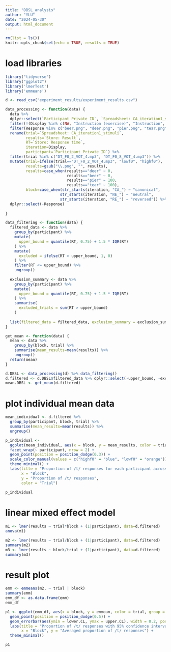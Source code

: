 ```yaml
---
title: "DBSL_analysis"
author: "YLU"
date: "2024-05-30"
output: html_document
---
```


```r
rm(list = ls())
knitr::opts_chunk$set(echo = TRUE, results = TRUE)
```

# load libraries
```r
library("tidyverse")
library("ggplot2")
library('lmerTest')
library('emmeans')
```

```r

d <- read_csv("experiment_results/experiment_results.csv")

data_processing <- function(data) {
  data %>% 
  dplyr::select(`Participant Private ID`, `Spreadsheet: CA_iteration1_stimuli`, `Store: Result`, `Store: Response time`, Display, Response) %>%
  filter(!(Display %in% c(NA, "Instruction (exercise)", "Instruction", "Exercise", "Exercise end", "Finish"))) %>% 
  filter(Response %in% c("beer.png", "deer.png", "pier.png", "tear.png")) %>% 
  rename(trial=`Spreadsheet: CA_iteration1_stimuli`,
         results=`Store: Result`,
         RT=`Store: Response time`,
         iteration=Display,
         participant=`Participant Private ID`) %>% 
  filter(trial %in% c("DT_F0_2_VOT_4.mp3", "DT_F0_8_VOT_4.mp3")) %>% 
  mutate(trial=ifelse(trial=="DT_F0_2_VOT_4.mp3", "lowf0", "highf0"),
         results=gsub("\\.png", "", results),
         results=case_when(results=="deer" ~ 0,
                           results=="beer" ~ 0,
                           results=="pier" ~ 100,
                           results=="tear" ~ 100),
         block=case_when(str_starts(iteration, "CA_") ~ "canonical",
                        str_starts(iteration, "NE_") ~ "neutral",
                        str_starts(iteration, "RE_") ~ "reversed")) %>% 
  dplyr::select(-Response)
  
}

data_filtering <- function(data) {
  filtered_data <- data %>% 
    group_by(participant) %>%
    mutate(
      upper_bound = quantile(RT, 0.75) + 1.5 * IQR(RT)
    ) %>%
    mutate(
      excluded = ifelse(RT > upper_bound, 1, 0)
    ) %>%
    filter(RT <= upper_bound) %>%
    ungroup()
  
  exclusion_summary <- data %>%
    group_by(participant) %>%
    mutate(
      upper_bound = quantile(RT, 0.75) + 1.5 * IQR(RT)
    ) %>%
    summarise(
      excluded_trials = sum(RT > upper_bound)
    )
  
  list(filtered_data = filtered_data, exclusion_summary = exclusion_summary)
}

get_mean <- function(data) {
  mean <- data %>% 
    group_by(block, trial) %>% 
    summarise(mean_results=mean(results)) %>% 
    ungroup()
  return(mean)
} 

d.DBSL <- data_processing(d) %>% data_filtering()
d.filtered <- d.DBSL$filtered_data %>% dplyr::select(-upper_bound, -excluded)
mean.DBSL <- get_mean(d.filtered)
```
# plot individual mean data
```r
mean_individual <- d.filtered %>% 
  group_by(participant, block, trial) %>% 
  summarise(mean_results=mean(results)) %>% 
  ungroup()

p_individual <- 
  ggplot(mean_individual, aes(x = block, y = mean_results, color = trial, group = trial)) +
  facet_wrap(~ participant, nrow = 2) +
  geom_point(position = position_dodge(0.3)) +
  scale_color_manual(values = c("highf0" = "blue", "lowf0" = "orange")) +
  theme_minimal() +
  labs(title = "Proportion of /t/ responses for each participant across blocks",
       x = "Block",
       y = "Proportion of /t/ responses",
       color = "Trial")
 
p_individual
```

# linear mixed effect model
```r
m1 <- lmer(results ~ trial*block + (1|participant), data=d.filtered)
anova(m1)

m2 <- lmer(results ~ trial/block + (1|participant), data=d.filtered)
summary(m2)
m3 <- lmer(results ~ block/trial + (1|participant), data=d.filtered)
summary(m3)
```

# result plot
```r
emm <- emmeans(m2, ~ trial | block)
summary(emm)
emm_df <- as.data.frame(emm)
emm_df

p1 <- ggplot(emm_df, aes(x = block, y = emmean, color = trial, group = trial)) +
  geom_point(position = position_dodge(0.5)) +
  geom_errorbar(aes(ymin = lower.CL, ymax = upper.CL), width = 0.2, position = position_dodge(0.5)) +
  labs(title = "Proportion of /t/ responses with 95% confidence intervals",
       x = "Block", y = "Averaged proportion of /t/ responses") +
  theme_minimal()

p1
```